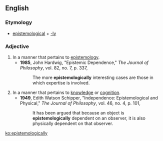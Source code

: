 ==English==

===Etymology===
*[[epistemological]] + [[-ly]]

===Adjective===
{{en-adv}}

# In a manner that pertains to [[epistemology]].
#*'''1985''', John Hardwig, "Epistemic Dependence," ''The Journal of Philosophy'', vol. 82, no. 7, p. 337,
#*:The more '''epistemologically''' interesting cases are those in which expertise is involved.
# In a manner that pertains to [[knowledge]] or [[cognition]].
#*'''1949''', Edith Watson Schipper, "Independence: Epistemological and Physical," ''The Journal of Philosophy'', vol. 46, no. 4, p. 101,
#*:It has been argued that because an object is '''epistemologically''' dependent on an observer, it is also physically dependent on that observer.

[[ko:epistemologically]]